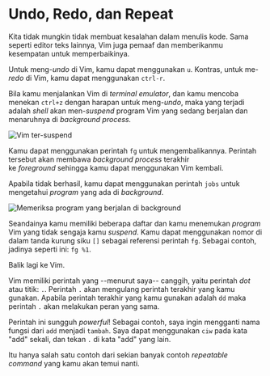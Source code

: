 
# Undo, Redo, dan Repeat

Kita tidak mungkin tidak membuat kesalahan dalam menulis kode. Sama seperti editor teks lainnya, Vim juga pemaaf dan memberikanmu kesempatan untuk memperbaikinya.

Untuk meng-*undo* di Vim, kamu dapat menggunakan `u`. Kontras, untuk me-*redo* di Vim, kamu dapat menggunakan `ctrl-r`.

Bila kamu menjalankan Vim di *terminal emulator*, dan kamu mencoba menekan `ctrl+z` dengan harapan untuk meng-*undo*, maka yang terjadi adalah *shell* akan men-*suspend* program Vim yang sedang berjalan dan menaruhnya di *background process.*

<Image src="/vim/image130.png" alt="Vim ter-suspend" />

Kamu dapat menggunakan perintah `fg` untuk mengembalikannya. Perintah tersebut akan membawa *background process* terakhir ke *foreground* sehingga kamu dapat menggunakan Vim kembali.

Apabila tidak berhasil, kamu dapat menggunakan perintah `jobs` untuk mengetahui *program* yang ada di *background*.

<Image src="/vim/image132.png" alt="Memeriksa program yang berjalan di background" />

Seandainya kamu memiliki beberapa daftar dan kamu menemukan *program* Vim yang tidak sengaja kamu *suspend*. Kamu dapat menggunakan nomor di dalam tanda kurung siku `[]` sebagai referensi perintah `fg`. Sebagai contoh, jadinya seperti ini: `fg %1`.

Balik lagi ke Vim.

Vim memiliki perintah yang --menurut saya-- canggih, yaitu perintah *dot* atau titik: `.`. Perintah `.` akan mengulang perintah terakhir yang kamu gunakan. Apabila perintah terakhir yang kamu gunakan adalah `dd` maka perintah `.` akan melakukan peran yang sama.

Perintah ini sungguh *powerful*! Sebagai contoh, saya ingin mengganti nama fungsi dari `add` menjadi `tambah`. Saya dapat menggunakan `ciw` pada kata "add" sekali, dan tekan `.` di kata "add" yang lain.

Itu hanya salah satu contoh dari sekian banyak contoh *repeatable command* yang kamu akan temui nanti.